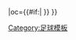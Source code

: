 {{fb team |t=-{zh-hans:巴恩斯利;zh-hk:班士利;}- |tan=巴恩斯利足球俱乐部 |tc=ENG |abb={{#if:{{{abb|}}}|BAR{{0}}}} |oc={{#if:{{{oc|}}}|{{{oc}}} }} }}<!--
--><noinclude>[[Category:足球模板]]</noinclude>